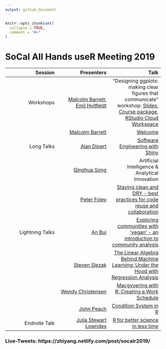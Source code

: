 ---
output: github_document
---

<!-- README.md is generated from README.Rmd. Please edit that file -->

```{r, include = FALSE}
knitr::opts_chunk$set(
  collapse = TRUE,
  comment = "#>"
)
```

# SoCal All Hands useR Meeting 2019

|  Session  |  Presenters |  Talk |
|--:|--:|--:|
|Workshops| [Malcolm Barrett](https://twitter.com/malco_barrett), [Emil Hvitfeldt](https://twitter.com/Emil_Hvitfeldt) |  "Designing ggplots: making clear figures that communicate" workshop:  [Slides](https://designing-ggplots.netlify.com/), [Course package](https://github.com/malcolmbarrett/designing.ggplots), [RStudio Cloud Workspace](http://bit.ly/design_gg)  |   
|| [Malcolm Barrett](https://twitter.com/malco_barrett) |  [Welcome](https://socal-allhands.netlify.com/) |
|Long Talks| [Alan Dipert](https://twitter.com/alandipert) |  [Software Engineering with Shiny](https://docs.google.com/presentation/d/1ZHjQVjHR4jE3bG8HU1iDAFDaATSp6q68Gt2lFom9iX4/edit?usp=sharing) |
|| [Qinghua Song](https://www.linkedin.com/in/song-qinghua-40352b12/) |  Artificial Intelligence & Analytical Innovation |  
|| [Peter Foley](https://www.linkedin.com/in/peter-foley-6600482/) |  [Staying clean and DRY - best practices for code reuse and collaboration](https://github.com/peterfoley/clean_and_dry) | 
|Lightning Talks| [An Bui](https://twitter.com/_anbui) | [Exploring communities with 'vegan' - an introduction to community analysis](2019-11-socal_useR.pptx) |   
|| [Steven Slezak](https://www.linkedin.com/in/steven-slezak-a3243914/) | [The Linear Algebra Behind Machine Learning: Under the Hood with Regression Analysis](LARUG Lightning Talk.pdf)  |   
|| [Wendy Christensen](https://twitter.com/wchristensen) | [ Macgyvering with R: Creating a Work Schedule](Macgyvering with R_ Creating a Work Schedule.pdf) | 
|| [John Peach](https://www.linkedin.com/in/jpeach/) | [Condition System in R](2017-01-26 - SoCal R All hands - Condition System in R) |   
|Endnote Talk | [Julia Stewart Lowndes](https://twitter.com/juliesquid) | [R for better science in less time](https://openscapes.github.io/slides/betterscience/socalR) | 

### Live-Tweets: https://zhiyang.netlify.com/post/socalr2019/

<!-- badges: start -->
<!-- badges: end -->

